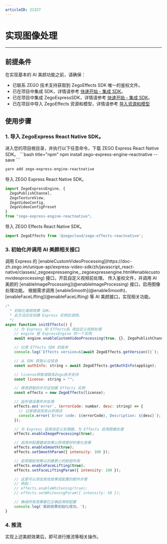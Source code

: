 ```yaml
---
articleID: 21327
---
```


# 实现图像处理

---

## 前提条件

在实现基本的 AI 美颜功能之前，请确保：

- 已联系 ZEGO 技术支持获取到 ZegoEffects SDK 唯一的鉴权文件。
- 已在项目中集成 SDK，详情请参考 [快速开始 - 集成 SDK](./import-the-sdk.mdx)。
- 已在项目中集成 ZegoExpressSDK，详情请参考 [快速开始 - 集成 SDK](https://doc-zh.zego.im/article/4835)。
- 已在项目中导入 ZegoEffects 资源和模型，详情请参考 [导入资源和模型](./import-resources-and-models.mdx)

## 使用步骤

### 1. 导入 ZegoExpress React Native SDK。     
    
<Steps>
<Step title="下载 ZegoExpress React Native SDK">
进入您的项目根目录，并执行以下任意命令，下载 ZEGO Express React Native SDK。

<CodeGroup>
```bash title="npm"
npm install zego-express-engine-reactnative --save
```

```bash title="yarn"
yarn add zego-express-engine-reactnative
```
</CodeGroup>
</Step>
<Step title="导入 ZEGO Express React Native SDK">
导入 ZEGO Express React Native SDK。

```javascript
import ZegoExpressEngine, {
  ZegoPublishChannel,
  ZegoTextureView,
  ZegoVideoConfig,
  ZegoVideoConfigPreset
} 
from "zego-express-engine-reactnative";
```
</Step>
<Step title="导入 ZEGO Effects React Native SDK">
导入 ZEGO Effects React Native SDK。

```javascript
import ZegoEffects from '@zegocloud/zego-effects-reactnative';
```
</Step>
</Steps>


### 3. 初始化并调用 AI 美颜相关接口

<Steps>
<Step title="开启自定义视频前处理">
调用 Express 的 [enableCustomVideoProcessing](https://doc-zh.zego.im/unique-api/express-video-sdk/zh/javascript_react-native/classes/_zegoexpressengine_.zegoexpressengine.html#enablecustomvideoprocessing) 接口，开启自定义视频前处理。
</Step>
<Step title="启用图像处理功能">
传入鉴权文件，并调用 AI 美颜的 [enableImageProcessing](@enableImageProcessing) 接口，启用图像处理功能。
</Step>
<Step title="开启美颜功能">
根据需求调用 [enableSmooth](@enableSmooth)、[enableFaceLifting](@enableFaceLifting) 等 AI 美颜接口，实现相关功能。
</Step>
</Steps>

```javascript
/*
  * 初始化美颜效果 SDK。
  * 此方法应在创建 Express 实例后调用。
  */
async function initEffects() {
    // 为 Express 和 Effects启 用自定义视频处理
    // engine 是 ExpressEngine 的一个实例
    await engine.enableCustomVideoProcessing(true, {}, ZegoPublishChannel.Main);

    // 记录 Effects SDK 的版本
    console.log(`Effects version=${await ZegoEffects.getVersion()}`);

    // 从 SDK 获取认证信息
    const authInfo: string = await ZegoEffects.getAuthInfo(appSign);

    // license获取请联系Zego技术支持
    const license: string = "";

    // 使用获取的许可证创建 Effects 实例
    const effects = new ZegoEffects(license);

    // 监听错误事件并处理
    effects.on('error', (errorCode: number, desc: string) => {
      // 记录错误信息以供调试
      console.error(`Error code: ${errorCode}, Description: ${desc}`);
    });

    // 为 Express 启用自定义处理器，为 Effects 启用图像处理
    effects.enableImageProcessing(true);

    // 启用并配置磨皮效果以获得更好的美化效果
    effects.enableSmooth(true);
    effects.setSmoothParam({ intensity: 100 });

    // 启用瘦脸效果以创建更小的脸部外观
    effects.enableFaceLifting(true);
    effects.setFaceLiftingParam({ intensity: 100 });

    // 这里可以添加其他效果或配置的额外步骤
    // 例如：
    // effects.enableWhitening(true);
    // effects.setWhiteningParam({ intensity: 50 });

    // 确保所有效果都已正确启用和配置
    console.log('美颜效果初始化成功。');
}
```

### 4. 推流

实现上述美颜效果后，即可进行推流等相关操作。
